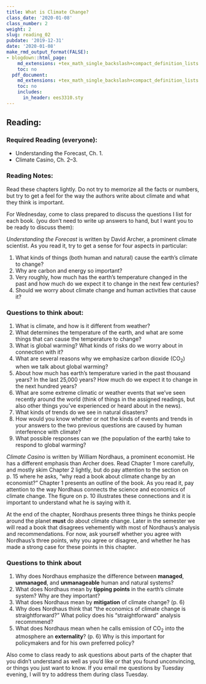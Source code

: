 ```yaml
---
title: What is Climate Change?
class_date: '2020-01-08'
class_number: 2
weight: 2
slug: reading_02
pubdate: '2019-12-31'
date: '2020-01-08'
make_rmd_output_format(FALSE):
- blogdown::html_page:
    md_extensions: +tex_math_single_backslash+compact_definition_lists
    toc: no
  pdf_document:
    md_extensions: +tex_math_single_backslash+compact_definition_lists
    toc: no
    includes:
      in_header: ees3310.sty
---
```

## Reading:

### Required Reading (everyone):

* Understanding the Forecast, Ch. 1.
* Climate Casino, Ch. 2--3.

### Reading Notes:

Read these chapters lightly. Do not try to memorize all the facts or numbers, but try to get a feel for the way the authors write about climate and what they think is important.

For Wednesday, come to class prepared to discuss the questions I list for each book.
(you don't need to write up answers to hand, but I want you to be ready to discuss them):

_Understanding the Forecast_ is written by David Archer, a prominent climate scientist. As you read it, try to get a sense for four aspects in particular:

1. What kinds of things (both human and natural) cause the earth's climate to change?
1. Why are carbon and energy so important?
1. Very roughly, how much has the earth's temperature changed in the past and how much do we expect it to change in the next few centuries?
1. Should we worry about climate change and human activities that cause it?


### Questions to think about:

1. What is climate, and how is it different from weather?
1. What determines the temperature of the earth, and what are some things that can cause the temperature to change?
1. What is global warming? What kinds of risks do we worry about in connection with it?
1. What are several reasons why we emphasize carbon dioxide (CO~2~) when we talk about global warming?
1. About how much has earth's temperature varied in the past thousand years? In the last 25,000 years? How much do we expect it to change in the next hundred years?
1. What are some extreme climatic or weather events that we've seen recently around the world (think of things in the assigned readings, but also other things you've experienced or heard about in the news).
1. What kinds of trends do we see in natural disasters?
1. How would you know whether or not the kinds of events and trends in your answers
  to the two previous questions are caused by human interference with climate?
1. What possible responses can we (the population of the earth) take to respond to global warming?

_Climate Casino_ is written by William Nordhaus, a prominent economist. He has a different emphasis than Archer does. Read Chapter 1 more carefully, and mostly skim Chapter 2 lightly, but do pay attention to the section on p. 15 where he asks, "why read a book about climate change by an economist?"  Chapter 1 presents an outline of the book. As you read it, pay attention to the way Nordhaus connects the science and economics of climate change.  The figure on p. 10 illustrates these connections and it is important to understand what he is saying with it.

At the end of the chapter, Nordhaus presents three things he thinks people around the planet **must** do about climate change. Later in the semester we will read a book that disagrees vehemently with most of Nordhaus's analysis and recommendations. For now, ask yourself whether you agree with Nordhaus's three points, why you agree or disagree, and whether he has made a strong case for these points in this chapter.


### Questions to think about

1. Why does Nordhaus emphasize the difference between **managed**, **unmanaged**, and **unmanageable** human and natural systems?
1. What does Nordhaus mean by **tipping points** in the earth's climate system? Why are they important?
1. What does Nordhaus mean by **mitigation** of climate change? (p. 6)
1. Why does Nordhaus think that "the economics of climate change is straightforward?" What policy does his "straightforward" analysis recommmend?
1. What does Nordhaus mean when he calls emission of CO~2~ into the atmosphere an **externality**? (p. 6) Why is this important for policymakers and for his own preferred policy?

Also come to class ready to ask questions about parts of the chapter that you didn't understand as well as you'd like or that you found unconvincing, or things you just want to know. If you email me questions by Tuesday evening, I will try to address them during class Tuesday.
